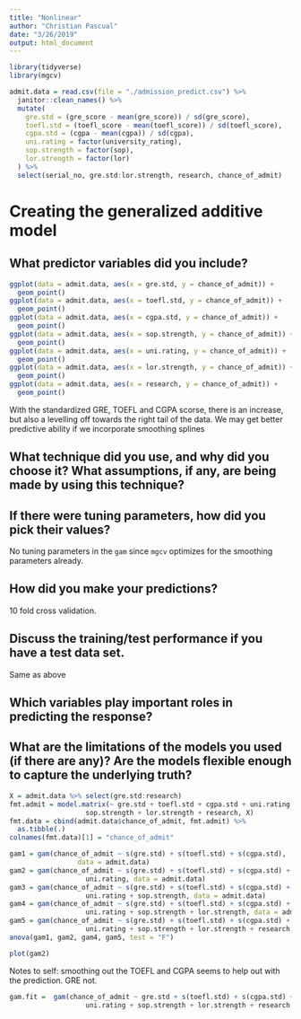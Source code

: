 ```yaml
---
title: "Nonlinear"
author: "Christian Pascual"
date: "3/26/2019"
output: html_document
---
```


```r
library(tidyverse)
library(mgcv)

admit.data = read.csv(file = "./admission_predict.csv") %>% 
  janitor::clean_names() %>% 
  mutate(
    gre.std = (gre_score - mean(gre_score)) / sd(gre_score),
    toefl.std = (toefl_score - mean(toefl_score)) / sd(toefl_score),
    cgpa.std = (cgpa - mean(cgpa)) / sd(cgpa),
    uni.rating = factor(university_rating),
    sop.strength = factor(sop),
    lor.strength = factor(lor)
  ) %>% 
  select(serial_no, gre.std:lor.strength, research, chance_of_admit)
```

# Creating the generalized additive model

## What predictor variables did you include?

```r
ggplot(data = admit.data, aes(x = gre.std, y = chance_of_admit)) + 
  geom_point()
ggplot(data = admit.data, aes(x = toefl.std, y = chance_of_admit)) + 
  geom_point()
ggplot(data = admit.data, aes(x = cgpa.std, y = chance_of_admit)) + 
  geom_point()
ggplot(data = admit.data, aes(x = sop.strength, y = chance_of_admit)) + 
  geom_point()
ggplot(data = admit.data, aes(x = uni.rating, y = chance_of_admit)) + 
  geom_point()
ggplot(data = admit.data, aes(x = lor.strength, y = chance_of_admit)) + 
  geom_point()
ggplot(data = admit.data, aes(x = research, y = chance_of_admit)) + 
  geom_point()
```

With the standardized GRE, TOEFL and CGPA scorse, there is an increase, but also a levelling off towards the right tail of the data. We may get better predictive ability if we incorporate smoothing splines 

## What technique did you use, and why did you choose it? What assumptions, if any, are being made by using this technique?


## If there were tuning parameters, how did you pick their values?

No tuning parameters in the `gam` since `mgcv` optimizes for the smoothing parameters already. 

## How did you make your predictions?

10 fold cross validation. 

## Discuss the training/test performance if you have a test data set.

Same as above

## Which variables play important roles in predicting the response?


## What are the limitations of the models you used (if there are any)? Are the models flexible enough to capture the underlying truth?

```r
X = admit.data %>% select(gre.std:research)
fmt.admit = model.matrix(~ gre.std + toefl.std + cgpa.std + uni.rating + 
                   sop.strength + lor.strength + research, X)
fmt.data = cbind(admit.data$chance_of_admit, fmt.admit) %>% 
  as.tibble(.)
colnames(fmt.data)[1] = "chance_of_admit"

gam1 = gam(chance_of_admit ~ s(gre.std) + s(toefl.std) + s(cgpa.std), 
                 data = admit.data)
gam2 = gam(chance_of_admit ~ s(gre.std) + s(toefl.std) + s(cgpa.std) +
                   uni.rating, data = admit.data)
gam3 = gam(chance_of_admit ~ s(gre.std) + s(toefl.std) + s(cgpa.std) +
                   uni.rating + sop.strength, data = admit.data)
gam4 = gam(chance_of_admit ~ s(gre.std) + s(toefl.std) + s(cgpa.std) +
                   uni.rating + sop.strength + lor.strength, data = admit.data)
gam5 = gam(chance_of_admit ~ s(gre.std) + s(toefl.std) + s(cgpa.std) +
                   uni.rating + sop.strength + lor.strength + research, data = admit.data)
anova(gam1, gam2, gam4, gam5, test = "F")
```

```r
plot(gam2)
```

Notes to self: smoothing out the TOEFL and CGPA seems to help out with the prediction. GRE not. 

```r
gam.fit =  gam(chance_of_admit ~ gre.std + s(toefl.std) + s(cgpa.std) +
                   uni.rating + sop.strength + lor.strength + research, data = admit.data)
```

